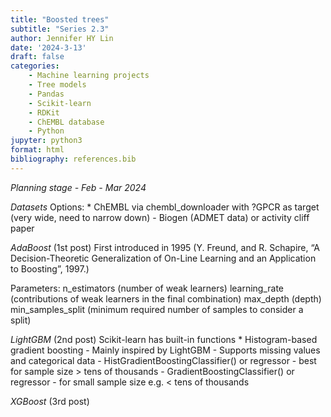```yaml
---
title: "Boosted trees"
subtitle: "Series 2.3"
author: Jennifer HY Lin
date: '2024-3-13'
draft: false
categories: 
    - Machine learning projects
    - Tree models
    - Pandas
    - Scikit-learn
    - RDKit
    - ChEMBL database
    - Python
jupyter: python3
format: html
bibliography: references.bib
---
```


*Planning stage - Feb - Mar 2024*

*Datasets*
Options:
* ChEMBL via chembl_downloader with ?GPCR as target (very wide, need to narrow down)
- Biogen (ADMET data) or activity cliff paper

*AdaBoost* (1st post)
First introduced in 1995 (Y. Freund, and R. Schapire, “A Decision-Theoretic Generalization of On-Line Learning and an Application to Boosting”, 1997.)

Parameters: 
n_estimators (number of weak learners)
learning_rate (contributions of weak learners in the final combination)
max_depth (depth)
min_samples_split (minimum required number of samples to consider a split)


*LightGBM* (2nd post)
Scikit-learn has built-in functions
* Histogram-based gradient boosting
- Mainly inspired by LightGBM
- Supports missing values and categorical data
- HistGradientBoostingClassifier() or regressor - best for sample size > tens of thousands
- GradientBoostingClassifier() or regressor - for small sample size e.g. < tens of thousands


*XGBoost* (3rd post)
